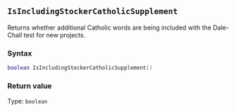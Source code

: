 ::: {.minipage data-latex="{\textwidth}"}
## `IsIncludingStockerCatholicSupplement`

Returns whether additional Catholic words are being included with the Dale-Chall test for new projects.

### Syntax {-}

``` .lua
boolean IsIncludingStockerCatholicSupplement()
```

### Return value {-}

Type: `boolean`
:::
